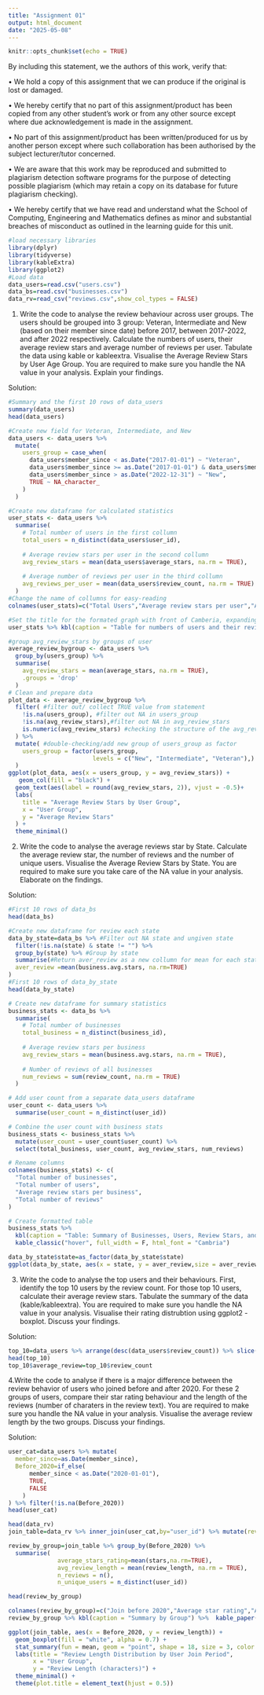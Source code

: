 ```yaml
---
title: "Assignment 01"
output: html_document
date: "2025-05-08"
---
```


```r
knitr::opts_chunk$set(echo = TRUE)
```

By including this statement, we the authors of this work, verify that:

• We hold a copy of this assignment that we can produce if the original is lost or damaged.

• We hereby certify that no part of this assignment/product has been copied from any other student’s
work or from any other source except where due acknowledgement is made in the assignment.

• No part of this assignment/product has been written/produced for us by another person except where such collaboration has been authorised by the subject lecturer/tutor concerned.

• We are aware that this work may be reproduced and submitted to plagiarism detection software programs for the purpose of detecting possible plagiarism (which may retain a copy on its database for future plagiarism checking).

• We hereby certify that we have read and understand what the School of Computing, Engineering and Mathematics defines as minor and substantial breaches of misconduct as outlined in the learning
guide for this unit.


```r
#load necessary libraries 
library(dplyr)
library(tidyverse)
library(kableExtra)
library(ggplot2)
#Load data
data_users=read.csv("users.csv")
data_bs=read.csv("businesses.csv")
data_rv=read_csv("reviews.csv",show_col_types = FALSE)
```

1. Write the code to analyse the review behaviour across user groups. The users should be grouped into 3 group: Veteran, Intermediate and New (based on their member since date) before 2017, between 2017-2022, and after 2022 respectively. Calculate the numbers of users, their average review stars and average number of reviews per user. Tabulate the data using kable or kableextra. Visualise the Average Review Stars by User Age Group. You are required to make sure you handle the NA value in your analysis. Explain your findings.

Solution:

```r
#Summary and the first 10 rows of data_users
summary(data_users)
head(data_users)
```

```r
#Create new field for Veteran, Intermediate, and New
data_users <- data_users %>%
  mutate(
    users_group = case_when(
      data_users$member_since < as.Date("2017-01-01") ~ "Veteran",
      data_users$member_since >= as.Date("2017-01-01") & data_users$member_since <= as.Date("2022-12-31") ~ "Intermediate",
      data_users$member_since > as.Date("2022-12-31") ~ "New",
      TRUE ~ NA_character_
    )
  )
```

```r
#Create new dataframe for calculated statistics 
user_stats <- data_users %>%
  summarise(
    # Total number of users in the first collumn
    total_users = n_distinct(data_users$user_id),
    
    # Average review stars per user in the second collumn
    avg_review_stars = mean(data_users$average_stars, na.rm = TRUE),
    
    # Average number of reviews per user in the third collumn
    avg_reviews_per_user = mean(data_users$review_count, na.rm = TRUE)
  )
#Change the name of collumns for easy-reading
colnames(user_stats)=c("Total Users","Average review stars per user","Average number of reviews per user")
```


```r
#Set the title for the formated graph with front of Camberia, expanding across paper, hover using to change color in html/ webpage
user_stats %>% kbl(caption = "Table for numbers of users and their reviews") %>%  kable_classic("hover",full_width=F,html_font = "Camberia")
```

```r
#group avg_review_stars by groups of user
average_review_bygroup <- data_users %>% 
  group_by(users_group) %>%  
  summarise(
    avg_review_stars = mean(average_stars, na.rm = TRUE), 
    .groups = 'drop'
  )
# Clean and prepare data
plot_data <- average_review_bygroup %>%
  filter( #filter out/ collect TRUE value from statement 
    !is.na(users_group), #filter out NA in users_group
    !is.na(avg_review_stars),#filter out NA in avg_review_stars
    is.numeric(avg_review_stars) #checking the structure of the avg_review_stars as numeric
  ) %>%
  mutate( #double-checking/add new group of users_group as factor
    users_group = factor(users_group,
                        levels = c("New", "Intermediate", "Veteran"),)
  )
ggplot(plot_data, aes(x = users_group, y = avg_review_stars)) +
   geom_col(fill = "black") +
  geom_text(aes(label = round(avg_review_stars, 2)), vjust = -0.5)+
  labs(
    title = "Average Review Stars by User Group",
    x = "User Group",
    y = "Average Review Stars"
  ) +
  theme_minimal()
```



2. Write the code to analyse the average reviews star by State. Calculate the average review star, the
number of reviews and the number of unique users. Visualise the Average Review Stars by State.
You are required to make sure you take care of the NA value in your analysis. Elaborate on the
findings.

Solution:


```r
#First 10 rows of data_bs
head(data_bs)
```
```r
#Create new dataframe for review each state
data_by_state=data_bs %>% #Filter out NA state and ungiven state
  filter(!is.na(state) & state != "") %>% 
  group_by(state) %>% #Group by state
  summarise(#Return aver_review as a new collumn for mean for each state
  aver_review =mean(business.avg.stars, na.rm=TRUE)
)
#First 10 rows of data_by_state
head(data_by_state)
```

```r
# Create new dataframe for summary statistics
business_stats <- data_bs %>%
  summarise(
    # Total number of businesses
    total_business = n_distinct(business_id),
    
    # Average review stars per business
    avg_review_stars = mean(business.avg.stars, na.rm = TRUE),
    
    # Number of reviews of all businesses
    num_reviews = sum(review_count, na.rm = TRUE)
  )

# Add user count from a separate data_users dataframe
user_count <- data_users %>%
  summarise(user_count = n_distinct(user_id))

# Combine the user count with business stats
business_stats <- business_stats %>%
  mutate(user_count = user_count$user_count) %>%
  select(total_business, user_count, avg_review_stars, num_reviews)

# Rename columns
colnames(business_stats) <- c(
  "Total number of businesses",
  "Total number of users",
  "Average review stars per business",
  "Total number of reviews"
)

# Create formatted table
business_stats %>%
  kbl(caption = "Table: Summary of Businesses, Users, Review Stars, and Total Reviews") %>%
  kable_classic("hover", full_width = F, html_font = "Cambria")
```


```r
data_by_state$state=as_factor(data_by_state$state)
ggplot(data_by_state, aes(x = state, y = aver_review,size = aver_review))+geom_point(alpha=0.5)+theme_minimal()+ theme(axis.text.x = element_text(angle = 90, vjust = 0.5)) # Rotate axis label
```









3. Write the code to analyse the top users and their behaviours. First, identify the top 10 users by the review count. For those top 10 users, calculate their average review stars. Tabulate the summary of
the data (kable/kableextra). You are required to make sure you handle the NA value in your analysis.
Visualise their rating distrubtion using ggplot2 - boxplot. Discuss your findings.


Solution:

```r
top_10=data_users %>% arrange(desc(data_users$review_count)) %>% slice(1:10)
head(top_10)
top_10$average_review=top_10$review_count
```


4.Write the code to analyse if there is a major difference between the review behavior of users who
joined before and after 2020. For these 2 groups of users, compare their star rating behaviour and
the length of the reviews (number of charaters in the review text). You are required to make sure
you handle the NA value in your analysis. Visualise the average review length by the two groups.
Discuss your findings.


Solution:

```r
user_cat=data_users %>% mutate(
  member_since=as.Date(member_since),
  Before_2020=if_else(
      member_since < as.Date("2020-01-01"), 
      TRUE, 
      FALSE
    )
) %>% filter(!is.na(Before_2020))
head(user_cat)
```


```r
head(data_rv)
join_table=data_rv %>% inner_join(user_cat,by="user_id") %>% mutate(review_length=nchar(text)) %>% filter(!is.na(stars),!is.na(review_length))

```


```r
review_by_group=join_table %>% group_by(Before_2020) %>% 
  summarise(
              average_stars_rating=mean(stars,na.rm=TRUE),
              avg_review_length = mean(review_length, na.rm = TRUE),    
              n_reviews = n(),
              n_unique_users = n_distinct(user_id))

head(review_by_group)
```


```r
colnames(review_by_group)=c("Join before 2020","Average star rating","Average length of review ", "Number of reviews","Number of users")
review_by_group %>% kbl(caption = "Summary by Group") %>%  kable_paper("hover",full_width=F,html_font = "Camberia")
```


```r
ggplot(join_table, aes(x = Before_2020, y = review_length)) +
  geom_boxplot(fill = "white", alpha = 0.7) +
  stat_summary(fun = mean, geom = "point", shape = 18, size = 3, color = "red") +
  labs(title = "Review Length Distribution by User Join Period",
       x = "User Group",
       y = "Review Length (characters)") +
  theme_minimal() +
  theme(plot.title = element_text(hjust = 0.5))
```





